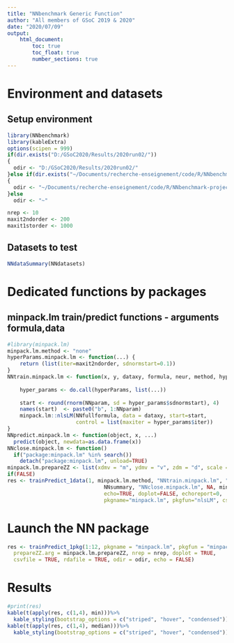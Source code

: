 ```yaml
---
title: "NNbenchmark Generic Function"
author: "All members of GSoC 2019 & 2020"
date: "2020/07/09"
output:
    html_document:
        toc: true
        toc_float: true
        number_sections: true
---
```


# Environment and datasets 

## Setup environment
```r
library(NNbenchmark)
library(kableExtra)
options(scipen = 999)
if(dir.exists("D:/GSoC2020/Results/2020run02/"))
{  
  odir <- "D:/GSoC2020/Results/2020run02/"
}else if(dir.exists("~/Documents/recherche-enseignement/code/R/NNbenchmark-project/NNtempresult/"))
{  
  odir <- "~/Documents/recherche-enseignement/code/R/NNbenchmark-project/NNtempresult/"
}else
  odir <- "~"

nrep <- 10
maxit2ndorder <- 200
maxit1storder <- 1000
```

## Datasets to test

```r
NNdataSummary(NNdatasets)
```

# Dedicated functions by packages


## minpack.lm train/predict functions - arguments formula,data
```r
#library(minpack.lm)
minpack.lm.method <- "none"
hyperParams.minpack.lm <- function(...) {
    return (list(iter=maxit2ndorder, sdnormstart=0.1))
}
NNtrain.minpack.lm <- function(x, y, dataxy, formula, neur, method, hyperParams, NNfullformula, NNparam, ...) {
    
    hyper_params <- do.call(hyperParams, list(...))
    
    start <- round(rnorm(NNparam, sd = hyper_params$sdnormstart), 4)
    names(start)  <- paste0("b", 1:NNparam)
    minpack.lm::nlsLM(NNfullformula, data = dataxy, start=start,
                      control = list(maxiter = hyper_params$iter))
}
NNpredict.minpack.lm <- function(object, x, ...)
  predict(object, newdata=as.data.frame(x))
NNclose.minpack.lm <- function()
  if("package:minpack.lm" %in% search())
    detach("package:minpack.lm", unload=TRUE)
minpack.lm.prepareZZ <- list(xdmv = "m", ydmv = "v", zdm = "d", scale = TRUE)
if(FALSE)
res <- trainPredict_1data(1, minpack.lm.method, "NNtrain.minpack.lm", "hyperParams.minpack.lm", "NNpredict.minpack.lm", 
                               NNsummary, "NNclose.minpack.lm", NA, minpack.lm.prepareZZ, nrep=5,
                               echo=TRUE, doplot=FALSE, echoreport=0,
                               pkgname="minpack.lm", pkgfun="nlsLM", csvfile=TRUE, rdafile=TRUE, odir=odir)
```


# Launch the NN package

```r
res <- trainPredict_1pkg(1:12, pkgname = "minpack.lm", pkgfun = "minpack.lm", minpack.lm.method,
  prepareZZ.arg = minpack.lm.prepareZZ, nrep = nrep, doplot = TRUE,
  csvfile = TRUE, rdafile = TRUE, odir = odir, echo = FALSE)

```

# Results
```r
#print(res)
kable(t(apply(res, c(1,4), min)))%>%
  kable_styling(bootstrap_options = c("striped", "hover", "condensed"))
kable(t(apply(res, c(1,4), median)))%>%
  kable_styling(bootstrap_options = c("striped", "hover", "condensed"))
```
